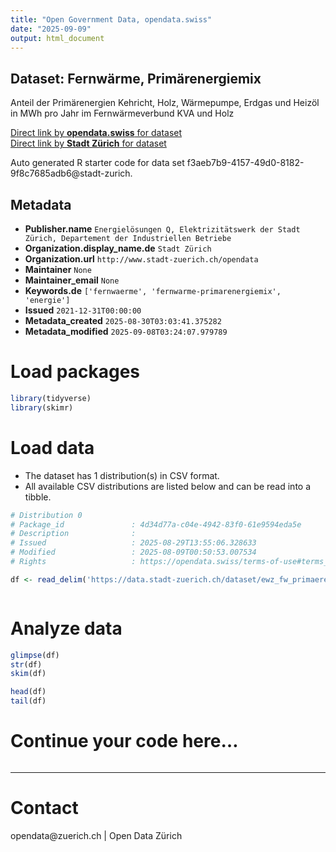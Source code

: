 ```yaml
---
title: "Open Government Data, opendata.swiss"
date: "2025-09-09"
output: html_document
---
```


## Dataset: Fernwärme, Primärenergiemix


Anteil der Primärenergien Kehricht, Holz, Wärmepumpe, Erdgas und Heizöl in MWh pro Jahr im Fernwärmeverbund KVA und Holz


[Direct link by **opendata.swiss** for dataset](https://opendata.swiss/de/dataset/fernwarme-primarenergiemix)<br>
[Direct link by **Stadt Zürich** for dataset](https://data.stadt-zuerich.ch/dataset/ewz_fw_primaerenergiemix_kva_und_holz)

Auto generated R starter code for data set f3aeb7b9-4157-49d0-8182-9f8c7685adb6@stadt-zurich.

## Metadata

- **Publisher.name** `Energielösungen Q, Elektrizitätswerk der Stadt Zürich, Departement der Industriellen Betriebe`
- **Organization.display_name.de** `Stadt Zürich`
- **Organization.url** `http://www.stadt-zuerich.ch/opendata`
- **Maintainer** `None`
- **Maintainer_email** `None`
- **Keywords.de** `['fernwaerme', 'fernwarme-primarenergiemix', 'energie']`
- **Issued** `2021-12-31T00:00:00`
- **Metadata_created** `2025-08-30T03:03:41.375282`
- **Metadata_modified** `2025-09-08T03:24:07.979789`


# Load packages

```r

library(tidyverse)
library(skimr)

```

# Load data

-   The dataset has 1 distribution(s) in CSV format.
-   All available CSV distributions are listed below and can be read into a tibble.

```r

# Distribution 0
# Package_id               : 4d34d77a-c04e-4942-83f0-61e9594eda5e
# Description              : 
# Issued                   : 2025-08-29T13:55:06.328633
# Modified                 : 2025-08-09T00:50:53.007534
# Rights                   : https://opendata.swiss/terms-of-use#terms_open

df <- read_delim('https://data.stadt-zuerich.ch/dataset/ewz_fw_primaerenergiemix_kva_und_holz/download/fw_primaerenergiemix_kva_und_holz.csv')



```

# Analyze data

```r

glimpse(df)
str(df)
skim(df)

head(df)
tail(df)

```

# Continue your code here...

```r

```

------------------------------------------------------------------------

# Contact

opendata@zuerich.ch | Open Data Zürich
